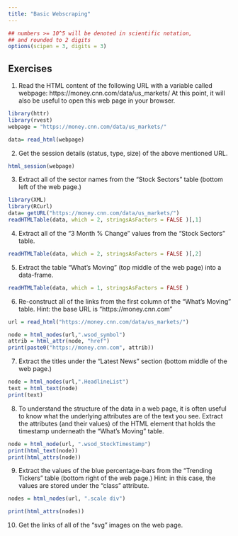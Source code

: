 ```yaml
---
title: "Basic Webscraping"
---
```


<style type="text/css">
.table {

    width: 80%;
    margin-left:10%; 
    margin-right:10%;
}
</style>
```r
## numbers >= 10^5 will be denoted in scientific notation,
## and rounded to 2 digits
options(scipen = 3, digits = 3)
```



## Exercises

1. Read the HTML content of the following URL with a variable called webpage: https://money.cnn.com/data/us_markets/ At this point, it will also be useful to open this web page in your browser.
```r
library(httr)
library(rvest)
webpage = "https://money.cnn.com/data/us_markets/"

data= read_html(webpage)

```
2. Get the session details (status, type, size) of the above mentioned URL.
```r
html_session(webpage)
```
3. Extract all of the sector names from the “Stock Sectors” table (bottom left of the web page.)
```r
library(XML)
library(RCurl)
data= getURL("https://money.cnn.com/data/us_markets/")
readHTMLTable(data, which = 2, stringsAsFactors = FALSE )[,1]
```
4. Extract all of the “3 Month % Change” values from the “Stock Sectors” table.
```r
readHTMLTable(data, which = 2, stringsAsFactors = FALSE )[,2]
```
5. Extract the table “What’s Moving” (top middle of the web page) into a data-frame.
```r
readHTMLTable(data, which = 1, stringsAsFactors = FALSE )
```
6. Re-construct all of the links from the first column of the “What’s Moving” table.
Hint: the base URL is “https://money.cnn.com”
```r
url = read_html("https://money.cnn.com/data/us_markets/")

node = html_nodes(url,".wsod_symbol")
attrib = html_attr(node, "href")
print(paste0("https://money.cnn.com", attrib))


```
7. Extract the titles under the “Latest News” section (bottom middle of the web page.)
```r
node = html_nodes(url,".HeadlineList")
text = html_text(node)
print(text)
```
8. To understand the structure of the data in a web page, it is often useful to know what the underlying attributes are of the text you see.
Extract the attributes (and their values) of the HTML element that holds the timestamp underneath the “What’s Moving” table.
```r
node = html_node(url, ".wsod_StockTimestamp")
print(html_text(node))
print(html_attrs(node))
```
9. Extract the values of the blue percentage-bars from the “Trending Tickers” table (bottom right of the web page.)
Hint: in this case, the values are stored under the “class” attribute.
```r
nodes = html_nodes(url, ".scale div")

print(html_attrs(nodes))
```
10. Get the links of all of the “svg” images on the web page.
```r

```
